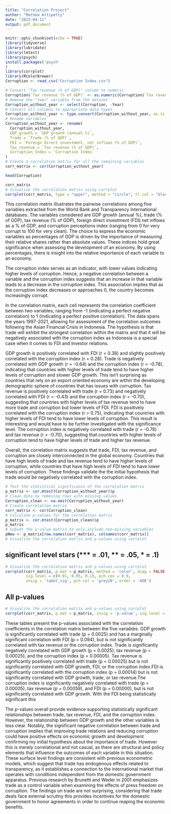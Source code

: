 ---
title: "Correlation Project"
author: "Mathew Attipetty"
date: "2023-04-12"
output: pdf_document
---

```{r setup, include=FALSE}
knitr::opts_chunk$set(echo = TRUE)
library(tidyverse)
library(lubridate)
library(lmtest)
library(psych)
install.packages('psych'
)
library(corrplot)
library(RColorBrewer)
Corruption <- read_csv("Corruption Index.csv")

# Convert "Tax revenue (% of GDP)" column to numeric
Corruption$`Tax revenue (% of GDP)` <- as.numeric(Corruption$`Tax revenue (% of GDP)`)
# Remove the "Year" variable from the dataset
Corruption_without_year <- select(Corruption, -Year)
# Convert all columns to appropriate data types
Corruption_without_year <- type.convert(Corruption_without_year, as.is = TRUE)
# Rename variables
Corruption_without_year <- rename(
  Corruption_without_year, 
  GDP_growth = `GDP growth (annual %)`,
  Trade = `Trade (% of GDP)`,
  FDI = `Foreign direct investment, net inflows (% of GDP)`,
  Tax_revenue = `Tax revenue (% of GDP)`,
  Corruption_Index = `Corruption Index`
)
# Create a correlation matrix for all the remaining variables
corr_matrix <- cor(Corruption_without_year)
```
```{r cars}
head(Corruption)

corr_matrix
# Visualize the correlation matrix using corrplot
corrplot(corr_matrix, type = "upper", method = "circle", tl.col = "black", col = colorRampPalette(brewer.pal(3, "RdYlBu"))(9))


```
  This correlation matrix illustrates the pairwise correlations among five variables extracted from the World Bank and Transparency International databases. The variables considered are GDP growth (annual %), trade (% of GDP), tax revenue (% of GDP), foreign direct investment (FDI) net inflows as a % of GDP, and corruption perceptions index (ranging from 0 for very corrupt to 100 for very clean). The choice to express the economic variables as percentages of GDP is driven by the importance of measuring their relative shares rather than absolute values. These indices hold great significance when assessing the development of an economy. By using percentages, there is insight into the relative importance of each variable to an economy.

  The corruption index serves as an indicator, with lower values indicating higher levels of corruption. Hence, a negative correlation between a variable and the corruption index suggests that an increase in that variable leads to a decrease in the corruption index. This association implies that as the corruption index decreases or approaches 0, the country becomes increasingly corrupt.

  In the correlation matrix, each cell represents the correlation coefficient between two variables, ranging from -1 (indicating a perfect negative correlation) to 1 (indicating a perfect positive correlation). The data spans the years 1997-2021, allowing for assessment of the correlation outcomes following the Asian Financial Crisis in Indonesia. The hypothesis is that trade will exhibit the strongest correlation within the matrix and that it will be negatively associated with the corruption index as Indonesia is a special case when it comes to FDI and investor relations.

GDP growth is positively correlated with FDI (r = 0.38) and slightly positively correlated with the corruption index (r = 0.28).
Trade is negatively correlated with GDP growth (r = -0.64) and the corruption index (r = -0.78), indicating that countries with higher levels of trade tend to have higher levels of corruption and slower GDP growth. This isn't surprising as countries that rely on an export oriented economy are within the developing demographic sphere of countries that has issues with corruption. 
Tax revenue is positively correlated with trade (r = 0.73) and negatively correlated with FDI (r = -0.43) and the corruption index (r = -0.70), suggesting that countries with higher levels of tax revenue tend to have more trade and corruption but lower levels of FDI.
FDI is positively correlated with the corruption index (r = 0.75), indicating that countries with higher levels of FDI tend to have lower levels of corruption. This result is interesting and would have to be further investigated with the significance level. 
The corruption index is negatively correlated with trade (r = -0.78) and tax revenue (r = -0.70), suggesting that countries with higher levels of corruption tend to have higher levels of trade and higher tax revenue. 

  Overall, the correlation matrix suggests that trade, FDI, tax revenue, and corruption are closely interconnected in the global economy. Countries that have high levels of trade and tax revenue tend to have higher levels of corruption, while countries that have high levels of FDI tend to have lower levels of corruption. These findings validate the the initial hypothesis that trade would be negatively correlated with the corruption index. 


```{r pressure, echo=FALSE}
# Test the statistical significance of the correlation matrix
p_matrix <- cor.mtest(Corruption_without_year)$p
# Clean data by removing rows with missing values
Corruption_clean <- na.omit(Corruption_without_year)
# Create correlation matrix
corr_matrix <- cor(Corruption_clean)
# Calculate p-values for the correlation matrix
p_matrix <- cor.mtest(Corruption_clean)$p
p_matrix
# Subset the p-value matrix to only include non-missing variables
pNew <- p_matrix[row.names(corr_matrix), colnames(corr_matrix)]
# Visualize the correlation matrix and p-values using corrplot
```

## significant level stars (*** = .01, ** = .05, * = .1)
```{r}
# Visualize the correlation matrix and p-values using corrplot
corrplot(corr_matrix, p.mat = p_matrix, method = 'color', diag = FALSE, type = 'upper',
         sig.level = c(0.01, 0.05, 0.1), pch.cex = 0.9,
         insig = 'label_sig', pch.col = 'grey20', order = 'AOE')
```

## All p-values
```{r}
# Visualize the correlation matrix and p-values using corrplot
corrplot(corr_matrix, p.mat = p_matrix, insig = 'p-value', sig.level = -1)
```

  These tables present the p-values associated with the correlation coefficients in the correlation matrix between the five variables. GDP growth is significantly correlated with trade (p = 0.0025) and has a marginally significant correlation with FDI (p = 0.094), but is not significantly correlated with tax revenue or the corruption index. Trade is significantly negatively correlated with GDP growth (p = 0.0025), tax revenue (p = 0.00025), and the corruption index (p = 0.00005). Tax revenue is significantly positively correlated with trade (p = 0.00025) but is not significantly correlated with GDP growth, FDI, or the corruption index.FDI is significantly correlated with the corruption index (p = 0.00014) but is not significantly correlated with GDP growth, trade, or tax revenue.The corruption index is significantly negatively correlated with trade (p = 0.00005), tax revenue (p = 0.00059), and FDI (p = 0.00000), but is not significantly correlated with GDP growth. With the FDI being statistically significant this 

  The p-values overall provide evidence supporting statistically significant relationships between trade, tax revenue, FDI, and the corruption index. However, the relationship between GDP growth and the other variables is less clear. Notably, the significant negative correlation between trade and corruption implies that improving trade relations and reducing corruption could have positive effects on economic growth and development confirming my initial hypothesis about the importance of trade. However this is merely correlational and not casual, as there are structural and policy elements that influence the outcomes of each variable in this situation. These surface level findings are consistent with previous econometric models, which suggest that trade has endogenous effects related to transparency, as it establishes a connection to the international market that operates with conditions independent from the domestic government apparatus. Previous research by Brunetti and Weder in 2001 emphasizes trade as a control variable when examining the effects of press freedom on corruption. The findings on trade are not surprising, considering that trade deals face external scrutiny this provides incentives for the domestic government to honor agreements in order to continue reaping the economic benefits.